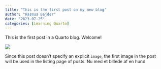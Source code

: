 ```yaml
---
title: "This is the first post on my new blog"
author: "Rasmus Bejder"
date: "2023-07-25"
categories: [Learning Quarto]
---
```


This is the first post in a Quarto blog. Welcome!

![](ani1.JPG)

Since this post doesn't specify an explicit `image`, the first image in the post will be used in the listing page of posts.
Nu med et billede af en hund 

